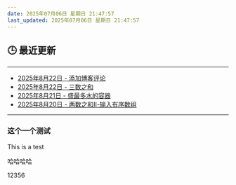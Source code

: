 ```yaml
---
date: 2025年07月06日 星期日 21:47:57
last_updated: 2025年07月06日 星期日 21:47:57
---
```


## 🕒 最近更新

---
- [2025年8月22日 - 添加博客评论](/blog/AddBlogReview)
- [2025年8月22日 - 三数之和](/blog/LeetCode15)
- [2025年8月21日 - 盛最多水的容器](/blog/LeetCode11)
- [2025年8月20日 - 两数之和Ⅱ-输入有序数组](/blog/LeetCode167)
---

<!-- 其他内容 -->


### 这个一个测试
This is a test

哈哈哈哈


12356
